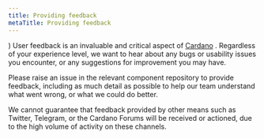 ```yaml
---
title: Providing feedback
metaTitle: Providing feedback
---
```

)
User feedback is an invaluable and critical aspect of [Cardano](https://github.com/input-output-hk/cardano-documentation/pull/160) . Regardless of
your experience level, we want to hear about any bugs or usability issues you
encounter, or any suggestions for improvement you may have.

Please raise an issue in the relevant component repository to provide feedback,
including as much detail as possible to help our team understand what went wrong,
or what we could do better.

We cannot guarantee that feedback provided by other means such as Twitter, Telegram, or the Cardano Forums will be received or actioned, due to the high volume of activity on these channels.
 
